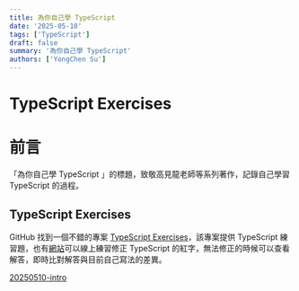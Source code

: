 ```yaml
---
title: 為你自己學 TypeScript
date: '2025-05-10'
tags: ['TypeScript']  
draft: false
summary: '為你自己學 TypeScript'
authors: ['YongChen Su']
---
```


# TypeScript Exercises

# 前言
「為你自己學 TypeScript 」的標題，致敬高見龍老師等系列著作，記錄自己學習 TypeScript 的過程。

## TypeScript Exercises
GitHub 找到一個不錯的專案 [TypeScript Exercises](https://github.com/typescript-exercises/typescript-exercises)，該專案提供 TypeScript 練習題，也有[網站](https://typescript-exercises.github.io/#exercise=1&file=%2Findex.ts)可以線上練習修正 TypeScript 的紅字，無法修正的時候可以查看解答，即時比對解答與目前自己寫法的差異。


[20250510-intro](./20250510-1) 